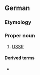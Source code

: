 ==German==

===Etymology===
{{abbreviation of|lang=de|Union der Sozialistischen Sowjet-Republiken}}

===Proper noun===
{{de-proper noun|f}}

# [[USSR]]

====Derived terms====
* {{l|de|EUdSSR}}